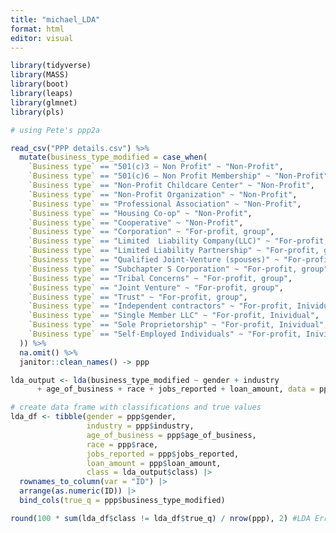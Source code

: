 ```yaml
---
title: "michael_LDA"
format: html
editor: visual
---
```


```r
library(tidyverse)
library(MASS)
library(boot)
library(leaps)
library(glmnet)
library(pls)

# using Pete's ppp2a

read_csv("PPP details.csv") %>% 
  mutate(business_type_modified = case_when(
    `Business type` == "501(c)3 – Non Profit" ~ "Non-Profit",
    `Business type` == "501(c)6 – Non Profit Membership" ~ "Non-Profit",
    `Business type` == "Non-Profit Childcare Center" ~ "Non-Profit",
    `Business type` == "Non-Profit Organization" ~ "Non-Profit",
    `Business type` == "Professional Association" ~ "Non-Profit",
    `Business type` == "Housing Co-op" ~ "Non-Profit",
    `Business type` == "Cooperative" ~ "Non-Profit",
    `Business type` == "Corporation" ~ "For-profit, group",
    `Business type` == "Limited  Liability Company(LLC)" ~ "For-profit, group",
    `Business type` == "Limited Liability Partnership" ~ "For-profit, group",
    `Business type` == "Qualified Joint-Venture (spouses)" ~ "For-profit, group", 
    `Business type` == "Subchapter S Corporation" ~ "For-profit, group",
    `Business type` == "Tribal Concerns" ~ "For-profit, group",
    `Business type` == "Joint Venture" ~ "For-profit, group",
    `Business type` == "Trust" ~ "For-profit, group",
    `Business type` == "Independent contractors" ~ "For-profit, Inividual",
    `Business type` == "Single Member LLC" ~ "For-profit, Inividual",
    `Business type` == "Sole Proprietorship" ~ "For-profit, Inividual",
    `Business type` == "Self-Employed Individuals" ~ "For-profit, Inividual"
  )) %>% 
  na.omit() %>% 
  janitor::clean_names() -> ppp
```

```r

lda_output <- lda(business_type_modified ~ gender + industry 
      + age_of_business + race + jobs_reported + loan_amount, data = ppp, CV = T)

# create data frame with classifications and true values
lda_df <- tibble(gender = ppp$gender, 
                 industry = ppp$industry,
                 age_of_business = ppp$age_of_business, 
                 race = ppp$race, 
                 jobs_reported = ppp$jobs_reported, 
                 loan_amount = ppp$loan_amount, 
                 class = lda_output$class) |> 
  rownames_to_column(var = "ID") |> 
  arrange(as.numeric(ID)) |> 
  bind_cols(true_q = ppp$business_type_modified)

round(100 * sum(lda_df$class != lda_df$true_q) / nrow(ppp), 2) #LDA Error Rate

```

